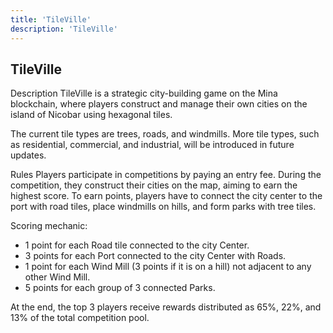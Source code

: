 ```yaml
---
title: 'TileVille'
description: 'TileVille'
---
```


## TileVille

Description
TileVille is a strategic city-building game on the Mina blockchain, where players construct and manage their own cities on the island of Nicobar using hexagonal tiles. 

The current tile types are trees, roads, and windmills. More tile types, such as residential, commercial, and industrial, will be introduced in future updates.


Rules
Players participate in competitions by paying an entry fee. During the competition, they construct their cities on the map, aiming to earn the highest score. To earn points, players have to connect the city center to the port with road tiles, place windmills on hills, and form parks with tree tiles.

Scoring mechanic:
- 1 point for each Road tile connected to the city Center.
- 3 points for each Port connected to the city Center with Roads.
- 1 point for each Wind Mill (3 points if it is on a hill) not adjacent to any other Wind Mill. 
- 5 points for each group of 3 connected Parks.

At the end, the top 3 players receive rewards distributed as 65%, 22%, and 13% of the total competition pool.
